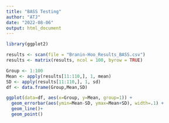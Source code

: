 ```yaml
---
title: "BASS Testing"
author: "ATJ"
date: "2022-08-06"
output: html_document
---
```


```r
library(ggplot2)
```

```r
results <- scan(file = "Branin-Hoo_Results_BASS.csv")
results <- matrix(results, ncol = 100, byrow = TRUE)

Group <- 1:100
Mean <- apply(results[11:110,], 1, mean)
SD <- apply(results[11:110,], 1, sd) 
df <- data.frame(Group,Mean,SD)
```

```r
ggplot(data=df, aes(x=Group, y=Mean, group=1)) +
  geom_errorbar(aes(ymin=Mean-SD, ymax=Mean+SD), width=.1) +
  geom_line()+
  geom_point()
```






